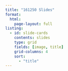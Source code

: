 ```yaml
---
title: "161250 Slides"
format:
  html:
    page-layout: full
listing:
  - id: slide-cards
    contents: slides
    type: grid
    fields: [image, title]
    grid-columns: 4
    sort:
      - "title"
---
```


:::{#slide-cards}

:::